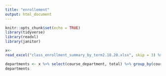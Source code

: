 ```yaml
---
title: "enrollement"
output: html_document
---
```


```r
knitr::opts_chunk$set(echo = TRUE)
library(tidyverse)
library(readxl)
library(janitor)
```
```r
x<- 
read_excel("class_enrollment_summary_by_term2.18.20.xlsx", skip = 3) %>% clean_names() %>% mutate(course_id = parse_number(course_id))

departments <- x %>% select(course_department, total) %>% group_by(course_department) %>% summarize(num_enroll = sum(total)) %>% arrange(desc(num_enroll)) %>% head(5)
departments
```